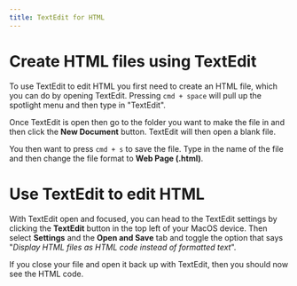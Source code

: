 ```yaml
---
title: TextEdit for HTML
---
```


# Create HTML files using TextEdit

To use TextEdit to edit HTML you first need to create an HTML file, which you can do by opening TextEdit. Pressing `cmd + space` will pull up the spotlight menu and then type in "TextEdit".

Once TextEdit is open then go to the folder you want to make the file in and then click the **New Document** button. TextEdit will then open a blank file. 

You then want to press `cmd + s` to save the file. Type in the name of the file and then change the file format to **Web Page (.html)**.

# Use TextEdit to edit HTML

With TextEdit open and focused, you can head to the TextEdit settings by clicking the **TextEdit** button in the top left of your MacOS device. Then select **Settings** and the **Open and Save** tab and toggle the option that says "*Display HTML files as HTML code instead of formatted text*".

If you close your file and open it back up with TextEdit, then you should now see the HTML code.